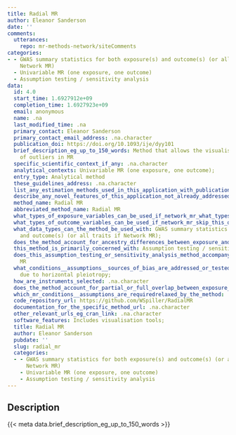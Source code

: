 ```yaml
---
title: Radial MR
author: Eleanor Sanderson
date: ''
comments:
  utterances:
    repo: mr-methods-network/siteComments
categories:
- - GWAS summary statistics for both exposure(s) and outcome(s) (or all traits if
    Network MR)
  - Univariable MR (one exposure, one outcome)
  - Assumption testing / sensitivity analysis
data:
  id: 4.0
  start_time: 1.6927912e+09
  completion_time: 1.6927923e+09
  email: anonymous
  name: .na
  last_modified_time: .na
  primary_contact: Eleanor Sanderson
  primary_contact_email_address: .na.character
  publication_doi: https://doi.org/10.1093/ije/dyy101
  brief_description_eg_up_to_150_words: Method that allows the visualisation and removal
    of outliers in MR
  specific_scientific_context_if_any: .na.character
  analytical_contexts: Univariable MR (one exposure, one outcome);
  entry_type: Analytical method
  these_guidelines_address: .na.character
  list_any_estimation_methods_used_in_this_application_with_publication_and_software_references: .na.character
  describe_any_novel_features_of_this_application_not_already_addressed: .na.character
  method_name: Radial MR
  abbreviated_method_name: Radial MR
  what_types_of_exposure_variables_can_be_used_if_network_mr_what_types_of_traits_can_be_used: Quantitative/continuous;Binary;
  what_types_of_outcome_variables_can_be_used_if_network_mr_skip_this_question: Quantitative/continuous;Binary;
  what_data_types_can_the_method_be_used_with: GWAS summary statistics for both exposure(s)
    and outcome(s) (or all traits if Network MR);
  does_the_method_account_for_ancestry_differences_between_exposure_and_outcome_samples_or_between_samples_for_multiple_traits: 'No'
  this_method_is_primarily_concerned_with: Assumption testing / sensitivity analysis
  does_this_assumption_testing_or_sensitivity_analysis_method_accompany_a_specific_estimation_method: IVW
    MR
  what_conditions__assumptions__sources_of_bias_are_addressed_or_tested_for_by_this_method: Bias
    due to horizontal pleiotropy;
  how_are_instruments_selected: .na.character
  does_the_method_account_for_partial_or_full_overlap_between_exposure_and_outcome_samples_or_between_samples_for_multiple_traits: .na.character
  which_mr_conditions__assumptions_are_requiredrelaxed_by_the_method: .na.character
  code_repository_url: https://github.com/WSpiller/RadialMR
  documentation_for_the_specific_method_url: .na.character
  other_relevant_urls_eg_cran_link: .na.character
  software_features: Includes visualisation tools;
  title: Radial MR
  author: Eleanor Sanderson
  pubdate: ''
  slug: radial_mr
  categories:
  - - GWAS summary statistics for both exposure(s) and outcome(s) (or all traits if
      Network MR)
    - Univariable MR (one exposure, one outcome)
    - Assumption testing / sensitivity analysis
---
```




## Description

{{< meta data.brief_description_eg_up_to_150_words >}}

